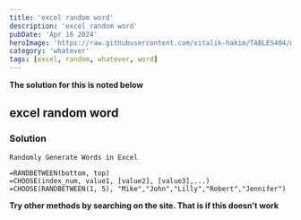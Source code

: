 ```yaml
---
title: 'excel random word'
description: 'excel random word'
pubDate: 'Apr 16 2024'
heroImage: 'https://raw.githubusercontent.com/vitalik-hakim/TABLES404/main/error_b/misc.png'
category: 'whatever'
tags: [excel, random, whatever, word]
---
```


**The solution for this is noted below**

## excel random word

### Solution

```whatever
Randomly Generate Words in Excel

=RANDBETWEEN(bottom, top)
=CHOOSE(index_num, value1, [value2], [value3],...)
=CHOOSE(RANDBETWEEN(1, 5), "Mike","John","Lilly","Robert","Jennifer")
```

**Try other methods by searching on the site. That is if this doesn't work**
